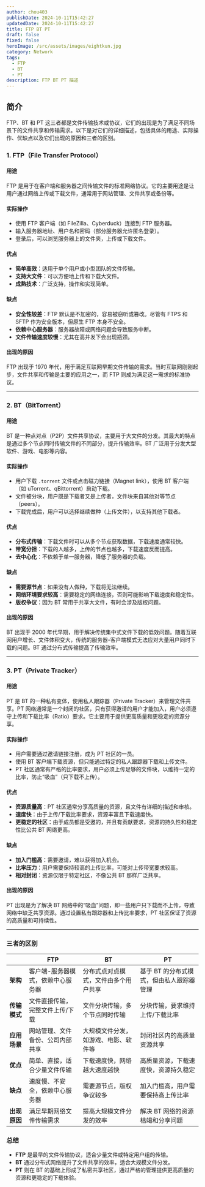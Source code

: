 ```yaml
---
author: chou403
publishDate: 2024-10-11T15:42:27
updatedDate: 2024-10-11T15:42:27
title: FTP BT PT
draft: false
fixed: false
heroImage: /src/assets/images/eightkun.jpg
category: Network
tags:
  - FTP
  - BT
  - PT
description: FTP BT PT 描述
---
```


## 简介

FTP、BT 和 PT 这三者都是文件传输技术或协议，它们的出现是为了满足不同场景下的文件共享和传输需求。以下是对它们的详细描述，包括具体的用途、实际操作、优缺点以及它们出现的原因和三者的区别。

### 1. **FTP（File Transfer Protocol）**

#### **用途**

FTP 是用于在客户端和服务器之间传输文件的标准网络协议。它的主要用途是让用户通过网络上传或下载文件，通常用于网站管理、文件共享或备份等。

#### **实际操作**

- 使用 FTP 客户端（如 FileZilla、Cyberduck）连接到 FTP 服务器。
- 输入服务器地址、用户名和密码（部分服务器允许匿名登录）。
- 登录后，可以浏览服务器上的文件夹，上传或下载文件。

#### **优点**

- **简单高效**：适用于单个用户或小型团队的文件传输。
- **支持大文件**：可以方便地上传和下载大文件。
- **成熟技术**：广泛支持，操作和实现简单。

#### **缺点**

- **安全性较差**：FTP 默认是不加密的，容易被窃听或篡改。尽管有 FTPS 和 SFTP 作为安全版本，但原生 FTP 本身不安全。
- **依赖中心服务器**：服务器故障或网络问题会导致服务中断。
- **文件传输速度较慢**：尤其在高并发下会出现瓶颈。

#### **出现的原因**

FTP 出现于 1970 年代，用于满足互联网早期文件传输的需求。当时互联网刚刚起步，文件共享和传输是主要的应用之一，而 FTP 则成为满足这一需求的标准协议。

---

### 2. **BT（BitTorrent）**

#### **用途**

BT 是一种点对点（P2P）文件共享协议，主要用于大文件的分发。其最大的特点是通过多个节点同时传输文件的不同部分，提升传输效率。BT 广泛用于分发大型软件、游戏、电影等内容。

#### **实际操作**

- 用户下载 `.torrent` 文件或点击磁力链接（Magnet link），使用 BT 客户端（如 uTorrent、qBittorrent）启动下载。
- 文件被分块，用户既是下载者又是上传者，文件块来自其他对等节点（peers）。
- 下载完成后，用户可以选择继续做种（上传文件），以支持其他下载者。

#### **优点**

- **分布式传输**：下载文件时可以从多个节点获取数据，下载速度通常较快。
- **带宽分担**：下载的人越多，上传的节点也越多，下载速度反而提高。
- **去中心化**：不依赖于单一服务器，降低了服务器的负载。

#### **缺点**

- **需要源节点**：如果没有人做种，下载将无法继续。
- **网络环境要求较高**：需要稳定的网络连接，否则可能影响下载速度和稳定性。
- **版权争议**：因为 BT 常用于共享大文件，有时会涉及版权问题。

#### **出现的原因**

BT 出现于 2000 年代早期，用于解决传统集中式文件下载的低效问题。随着互联网用户增长、文件体积变大，传统的服务器-客户端模式无法应对大量用户同时下载的问题。BT 通过分布式传输提高了传输效率。

---

### 3. **PT（Private Tracker）**

#### **用途**

PT 是 BT 的一种私有变体，使用私人跟踪器（Private Tracker）来管理文件共享。PT 网络通常是一个封闭的社区，只有获得邀请的用户才能加入，用户必须遵守上传和下载比率（Ratio）要求。它主要用于提供更高质量和更稳定的资源分享。

#### **实际操作**

- 用户需要通过邀请链接注册，成为 PT 社区的一员。
- 使用 BT 客户端下载资源，但只能通过特定的私人跟踪器下载和上传文件。
- PT 社区通常有严格的比率要求，用户必须上传足够的文件块，以维持一定的比率，防止“吸血”（只下载不上传）。

#### **优点**

- **资源质量高**：PT 社区通常分享高质量的资源，且文件有详细的描述和审核。
- **速度快**：由于上传/下载比率要求，资源丰富且下载速度快。
- **更稳定的社区**：由于成员都是受邀的，并且有贡献要求，资源的持久性和稳定性比公共 BT 网络更高。

#### **缺点**

- **加入门槛高**：需要邀请，难以获得加入机会。
- **比率压力**：用户需要保持较高的上传比率，可能对上传带宽要求较高。
- **相对封闭**：资源仅限于特定社区，不像公共 BT 那样广泛共享。

#### **出现的原因**

PT 出现是为了解决 BT 网络中的“吸血”问题，即一些用户只下载而不上传，导致网络中缺乏共享资源。通过设置私有跟踪器和上传比率要求，PT 社区保证了资源的高质量和可持续性。

---

### **三者的区别**

|              | **FTP**                           | **BT**                               | **PT**                                   |
| ------------ | --------------------------------- | ------------------------------------ | ---------------------------------------- |
| **架构**     | 客户端-服务器模式，依赖中心服务器 | 分布式点对点模式，文件由多个用户共享 | 基于 BT 的分布式模式，但由私人跟踪器管理 |
| **传输模式** | 文件直接传输，完整文件上传/下载   | 文件分块传输，多个节点同时传输       | 分块传输，要求维持上传/下载比率          |
| **应用场景** | 网站管理、文件备份、公司内部共享  | 大规模文件分发，如游戏、电影、软件等 | 封闭社区内的高质量资源共享               |
| **优点**     | 简单、直接，适合少量文件传输      | 下载速度快，网络越大速度越快         | 高质量资源，下载速度快，资源持久稳定     |
| **缺点**     | 速度慢、不安全，依赖中心服务器    | 需要源节点，版权争议较多             | 加入门槛高，用户需要保持高上传比率       |
| **出现原因** | 满足早期网络文件传输需求          | 提高大规模文件分发的效率             | 解决 BT 网络的资源枯竭和分享问题         |

### 总结

- **FTP** 是最早的文件传输协议，适合少量文件或特定用户组的传输。
- **BT** 通过分布式网络提升了文件共享的效率，适合大规模文件分发。
- **PT** 则在 BT 的基础上形成了私密共享社区，通过严格的管理提供更高质量的资源和更稳定的下载体验。
